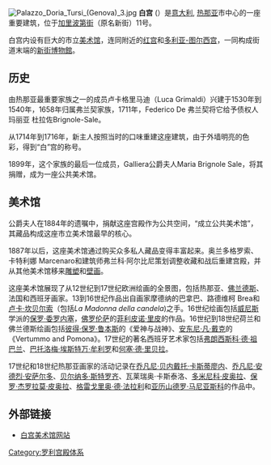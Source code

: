 [[Image:Palazzo_Doria_Tursi_(Genova)_3.jpg|thumb]]
'''白宫''' ({{lang-it|'''Palazzo Bianco'''}}）是[[意大利|意大利]], [[热那亚|热那亚]]市中心的一座重要建筑，位于[[加里波第街_(热那亚)|加里波第街]]（原名新街）11号。

白宫内设有巨大的市立[[美术馆|美术馆]]，连同附近的[[红宫_(热那亚)|红宫]]和[[多利亚-图尔西宫|多利亚-图尔西宫]]，一同构成街道末端的[[新街博物館|新街博物館]]。

== 历史 ==
由热那亚最重要家族之一的成员卢卡格里马迪（Luca Grimaldi）兴建于1530年到1540年，1658年归属弗兰契家族，1711年，Federico De 弗兰契将它给予债权人玛丽亚 杜拉佐Brignole-Sale。

从1714年到1716年，新主人按照当时的口味重建这座建筑，由于外墙明亮的色彩，得到“白”宫的称号。

1899年，这个家族的最后一位成员，Galliera公爵夫人Maria Brignole Sale，将其捐赠，成为一座公共美术馆。

== 美术馆 ==
公爵夫人在1884年的遗嘱中，捐献这座宫殿作为公共空间，“成立公共美术馆”，其藏品构成这座市立美术馆最早的核心。

1887年以后，这座美术馆通过购买众多私人藏品变得丰富起来。奥兰多格罗索、卡特利娜 Marcenaro和建筑师弗兰科·阿尔比尼策划调整收藏和战后重建宫殿，并从其他美术馆移来[[雕塑|雕塑]]和[[壁画|壁画]]。

这座美术馆展现了从12世纪到17世纪欧洲绘画的全景图，包括热那亚、[[佛兰德斯|佛兰德斯]]、法国和西班牙画家。13到16世纪作品出自画家摩德纳的巴拿巴、路德维柯 Brea和[[卢卡·坎贝尔索|卢卡·坎贝尔索]]（包括''La Madonna della candela'')之手。16世纪绘画包括[[威尼斯|威尼斯]]学派的[[保罗·委罗内塞|保罗·委罗内塞]]，[[佛罗伦萨|佛罗伦萨]]的[[菲利皮诺·里皮|菲利皮诺·里皮]]的作品。16世纪到18世纪荷兰和佛兰德斯绘画包括[[彼得·保罗·鲁本斯|彼得·保罗·鲁本斯]]的《爱神与战神》、[[安东尼·凡·戴克|安东尼·凡·戴克]]的《Vertummo and Pomona》。17世纪的著名西班牙艺术家包括[[弗朗西斯科·德·祖巴兰|弗朗西斯科·德·祖巴兰]]、[[巴托洛梅·埃斯特万·牟利罗|巴托洛梅·埃斯特万·牟利罗]]和[[何塞·德·里贝拉|何塞·德·里贝拉]]。 

17世纪和18世纪热那亚画家的活动记录在[[乔凡尼·贝内戴托·卡斯蒂廖内|乔凡尼·贝内戴托·卡斯蒂廖内]]、[[乔凡尼·安德烈·安萨尔多|乔凡尼·安德烈·安萨尔多]]、[[贝尔纳多·斯特罗齐|贝尔纳多·斯特罗齐]]、瓦莱瑞奥·卡斯泰洛、[[多米尼科·皮奥拉|多米尼科·皮奥拉]]、[[保罗·杰罗拉莫·皮奥拉|保罗·杰罗拉莫·皮奥拉]]、[[格雷戈里奥·德·法拉利|格雷戈里奥·德·法拉利]]和[[亚历山德罗·马尼亚斯科|亚历山德罗·马尼亚斯科]]的作品中。

== 外部链接 ==
*[http://www.museopalazzobianco.it/ 白宫美术馆网站] {{Wayback|url=http://www.museopalazzobianco.it/ |date=20090318005254 }}

{{coord|44.412|N|8.932|E|display=title|source:dewiki}}

[[Category:罗利宫殿体系|Category:罗利宫殿体系]]